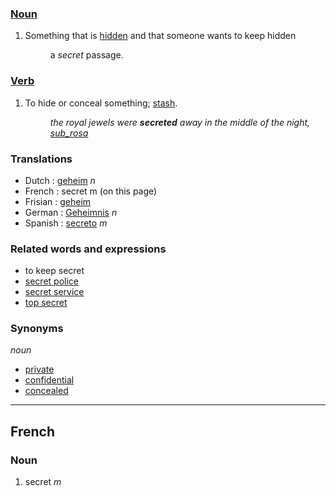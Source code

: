 ===[[Noun]]===
#Something that is [[hidden]] and that someone wants to keep hidden
#:a ''secret'' passage.

===[[Verb]]===
# To hide or conceal something; [[stash]].
#:''the royal jewels were '''secreted''' away in the middle of the night, [[sub_rosa]]''

===Translations===
* Dutch : [[geheim]] ''n''
* French : secret m (on this page)
* Frisian : [[geheim]]
* German : [[Geheimnis]] ''n''
* Spanish : [[secreto]] ''m''
===Related words and expressions===
* to keep secret
* [[secret police]]
* [[secret service]]
* [[top secret]]

===Synonyms===

''noun''
*[[private]]
*[[confidential]]
*[[concealed]]

----
==French==
===Noun===
# secret ''m''